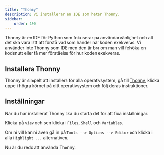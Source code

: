 ```yaml
---
title: "Thonny" 
description: Vi installerar en IDE som heter Thonny.
sidebar:
    order: 190
---
```



Thonny är en IDE för Python som fokuserar på användarvänlighet och att det ska vara lätt att förstå vad som händer när koden exekveras. Vi använder inte Thonny som IDE men den är bra om man vill felsöka en kodsnutt eller få mer förståelse för hur koden exekveras.



## Installera Thonny

Thonny är simpelt att installera för alla operativsystem, gå till [Thonny](https://thonny.org/), klicka uppe i högra hörnet på ditt operativsystem och följ deras instruktioner.

## Inställningar

När du har installerat Thonny ska du starta det för att fixa inställningar.

Klicka på `view` och sen klicka i `Files`, `Shell` och `Variables`.

Om ni vill kan ni även gå in på `Tools --> Options --> Editor` och klicka i alla `Highlight ...` alternativen.

Nu är du redo att använda Thonny.

<YouTube
    id="01X9Txqbs2s"
    caption="En snabb introduction till Thonny."
/>
